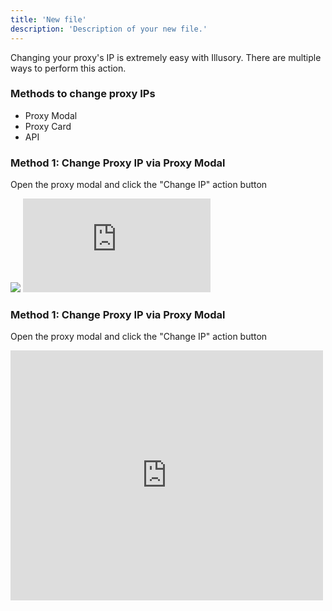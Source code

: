 ```yaml
---
title: 'New file'
description: 'Description of your new file.'
---
```


Changing your proxy's IP is extremely easy with Illusory. There are multiple ways to perform this action.

### Methods to change proxy IPs

- Proxy Modal
- Proxy Card
- API

### Method 1: Change Proxy IP via Proxy Modal

Open the proxy modal and click the "Change IP" action button

<Frame>
  <img src="/images/checks-passed.png" style={{ borderRadius: '0.5rem' }} />
</Frame>

<iframe
  src="https://demo.arcade.software/DO70TU5PpFbCsQm2OFTy?embed"
  title="Change Proxy IP (Modal)"
  frameborder="0"
  loading="lazy"
  webkitallowfullscreen
  mozallowfullscreen
  allowfullscreen
  style={{background: '#000000!important', width: '100%', height: '100vh', maxHeight: '500px', maxWidth: '700px', color-scheme: 'none'}}></iframe>

### Method 1: Change Proxy IP via Proxy Modal

Open the proxy modal and click the "Change IP" action button

<iframe height="400" width="500" src="https://demo.arcade.software/DO70TU5PpFbCsQm2OFTy" title="Change Proxy IP (Modal)" frameborder="0" loading="lazy" webkitallowfullscreen mozallowfullscreen allowfullscreen></iframe>
